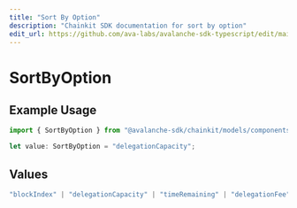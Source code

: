 ```yaml
---
title: "Sort By Option"
description: "Chainkit SDK documentation for sort by option"
edit_url: https://github.com/ava-labs/avalanche-sdk-typescript/edit/main/chainkit/docs/models/components/sortbyoption.md
---
```


# SortByOption

## Example Usage

```typescript
import { SortByOption } from "@avalanche-sdk/chainkit/models/components";

let value: SortByOption = "delegationCapacity";
```

## Values

```typescript
"blockIndex" | "delegationCapacity" | "timeRemaining" | "delegationFee" | "uptimePerformance"
```